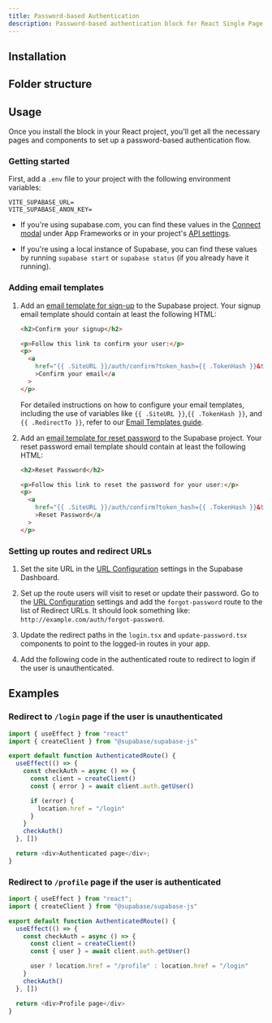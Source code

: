 ```yaml
---
title: Password-based Authentication
description: Password-based authentication block for React Single Page Applications
---
```


<BlockPreview name="password-based-auth/auth/sign-up" />

## Installation

<BlockItem
  name="password-based-auth-react"
  description="All needed components for the password based auth flow"
/>

## Folder structure

<RegistryBlock itemName="password-based-auth-react" />

## Usage

Once you install the block in your React project, you'll get all the necessary pages and components to set up a password-based authentication flow.

### Getting started

First, add a `.env` file to your project with the following environment variables:

```env
VITE_SUPABASE_URL=
VITE_SUPABASE_ANON_KEY=
```

- If you're using supabase.com, you can find these values in the [Connect modal](https://supabase.com/dashboard/project/_?showConnect=true) under App Frameworks or in your project's [API settings](https://supabase.com/dashboard/project/_/settings/api).

- If you're using a local instance of Supabase, you can find these values by running `supabase start` or `supabase status` (if you already have it running).

### Adding email templates

1. Add an [email template for sign-up](https://supabase.com/dashboard/project/_/auth/templates) to the Supabase project. Your signup email template should contain at least the following HTML:

   ```html
   <h2>Confirm your signup</h2>

   <p>Follow this link to confirm your user:</p>
   <p>
     <a
       href="{{ .SiteURL }}/auth/confirm?token_hash={{ .TokenHash }}&type=email&next={{ .RedirectTo }}"
       >Confirm your email</a
     >
   </p>
   ```

   For detailed instructions on how to configure your email templates, including the use of variables like `{{ .SiteURL }}`,`{{ .TokenHash }}`, and `{{ .RedirectTo }}`, refer to our [Email Templates guide](https://supabase.com/docs/email-templates).

1. Add an [email template for reset password](https://supabase.com/dashboard/project/_/auth/templates) to the Supabase project. Your reset password email template should contain at least the following HTML:

   ```html
   <h2>Reset Password</h2>

   <p>Follow this link to reset the password for your user:</p>
   <p>
     <a
       href="{{ .SiteURL }}/auth/confirm?token_hash={{ .TokenHash }}&type=recovery&next={{ .RedirectTo }}"
       >Reset Password</a
     >
   </p>
   ```

### Setting up routes and redirect URLs

1. Set the site URL in the [URL Configuration](https://supabase.com/dashboard/project/_/auth/url-configuration) settings in the Supabase Dashboard.
1. Set up the route users will visit to reset or update their password. Go to the [URL Configuration](https://supabase.com/dashboard/project/_/auth/url-configuration) settings and add the `forgot-password` route to the list of Redirect URLs. It should look something like: `http://example.com/auth/forgot-password`.
1. Update the redirect paths in the `login.tsx` and `update-password.tsx` components to point to the logged-in routes in your app.

1. Add the following code in the authenticated route to redirect to login if the user is unauthenticated.

## Examples

### Redirect to `/login` page if the user is unauthenticated

```ts
import { useEffect } from "react"
import { createClient } from "@supabase/supabase-js"

export default function AuthenticatedRoute() {
  useEffect(() => {
    const checkAuth = async () => {
      const client = createClient()
      const { error } = await client.auth.getUser()

      if (error) {
        location.href = "/login"
      }
    }
    checkAuth()
  }, [])

  return <div>Authenticated page</div>;
}
```

### Redirect to `/profile` page if the user is authenticated

```ts
import { useEffect } from "react";
import { createClient } from "@supabase/supabase-js"

export default function AuthenticatedRoute() {
  useEffect(() => {
    const checkAuth = async () => {
      const client = createClient()
      const { user } = await client.auth.getUser()

      user ? location.href = "/profile" : location.href = "/login"
    }
    checkAuth()
  }, [])

  return <div>Profile page</div>
}
```
